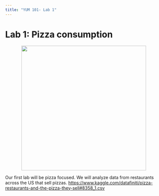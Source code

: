 ```yaml
---
title: "YUM 101- Lab 1"
---
```


# Lab 1: Pizza consumption  

<center> ![](ipizza.jpg){width=400px}</center> 



Our first lab will be pizza focused. We will analyze data from restaurants across the US that sell pizzas.
[https://www.kaggle.com/datafiniti/pizza-restaurants-and-the-pizza-they-sell#8358_1.csv](https://www.kaggle.com/datafiniti/pizza-restaurants-and-the-pizza-they-sell#8358_1.csv)

